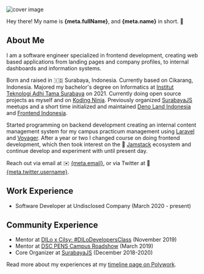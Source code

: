 
<Seo title="About Me" />

<Prose>

<Image
  alt="cover image"
  className="transition-all duration-1000 ease-in-out"
  layout="responsive"
  placeholder="blur"
  src={CoverImage}
/>

Hey there! My name is <Underline> **{meta.fullName}**</Underline>,
and <Underline> **{meta.name}**</Underline> in short. 👋

## About Me

I am a software engineer specialized in frontend development, creating web
based applications from landing pages and company profiles, to internal
dashboards and information systems.

Born and raised in 🇮🇩 Surabaya, Indonesia. Currently based on Cikarang,
Indonesia. Majored my bachelor's degree on Informatics at
[Institut Teknologi Adhi Tama Surabaya](https://itats.ac.id) on 2021. Currently
doing open source projects as myself and on
[Koding Ninja](https://koding.ninja). Previously organized
[SurabayaJS](https://surabayajs.org) meetups and a short time initialized and
maintained [Deno Land Indonesia](https://github.com/denoland-id) and
[Frontend Indonesia](https://github.com/frontend-id).

Started programming on backend development creating an internal content
management system for my campus practicum management using
[Laravel](https://laravel.com) and [Voyager](https://voyager.devdojo.com).
After a year or two I changed course on doing frontend development, which then
took interest on the 🍞 [Jamstack](https://jamstack.org) ecosystem and continue
develop and experiment with until present day.

Reach out via email at ✉️ <A href={meta.links.Email}>{meta.email}</A>,
or via Twitter at 🐤 <A href={meta.links.Twitter}>{meta.twitter.username}</A>.

## Work Experience

- Software Developer at Undisclosed Company (March 2020 - present)

## Community Experience

- Mentor at [DILo x Cilsy: #DILoDevelopersClass](https://dilo.id/surabaya/event/detail/551) (November 2019)
- Mentor at [DSC PENS Campus Roadshow](https://jobhun.id/developer-student-club-campus-roadshow) (March 2019)
- Core Organizer at [SurabayaJS](https://surabayajs.org) (December 2018-2020)

Read more about my experiences at my [timeline page on Polywork](/timeline).

</Prose>
